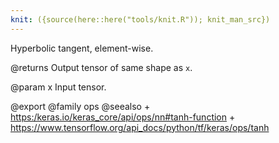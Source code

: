 ```yaml
---
knit: ({source(here::here("tools/knit.R")); knit_man_src})
---
```

Hyperbolic tangent, element-wise.

@returns
    Output tensor of same shape as `x`.

@param x Input tensor.

@export
@family ops
@seealso
+ <https:/keras.io/keras_core/api/ops/nn#tanh-function>
+ <https://www.tensorflow.org/api_docs/python/tf/keras/ops/tanh>
